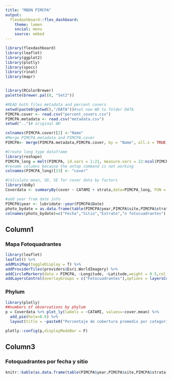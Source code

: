 ```yaml
---
title: "MBON PIMCPA"
output: 
  flexdashboard::flex_dashboard:
    theme: lumen
    social: menu
    source: embed
---
```


```r
library(flexdashboard)
library(leaflet)
library(ggplot2)
library(plotly)
library(spocc)
library(rinat)
library(mapr)


library(RColorBrewer)
palette(brewer.pal(8, "Set2"))


```

```r
#READ both files metadata and percent covers 
setwd(paste0(getwd(),"/DATA"))#set new WD to folder DATA
PIMCPA.cover <- read.csv("percent_covers.csv")
PIMCPA.metadata <- read.csv("metadata.csv")
setwd("..")# original WD

colnames(PIMCPA.cover)[2] <-"Name" 
#Merge PIMCPA.metadata and PIMCPA.cover
PIMCPA<- merge(PIMCPA.metadata,PIMCPA.cover, by = "Name", all.x = TRUE) 

#Create long type dataframe 
library(reshape)
PIMCPA_long = melt(PIMCPA, id.vars = 1:21, measure.vars = 22:ncol(PIMCPA), variable_name = "CATAMI", value_name ="cover", na.rm = T)
#rename columns because the ontop command is not working 
colnames(PIMCPA_long)[23] <- "cover"

#Calculate mean, SD, SE for cover data by factors 
library(doBy)
Coverdata <- summaryBy(cover ~ CATAMI + strata,data=PIMCPA_long, FUN = function(x) { c(mean = mean(x),SD=sd(x),SE = sqrt(var(x)/length(x)))})

#add year from date info
PIMCPA$year <- lubridate::year(PIMCPA$Date)
photo_bydate = as.data.frame(table(PIMCPA$year,PIMCPA$site,PIMCPA$strata))
colnames(photo_bydate)=c("Fecha","Sitio","Estrato","n fotocuadrantes")  

```


Column1 {.tabset .tabset-fade}
-------

### Mapa Fotoquadrantes
```r
library(leaflet)
leaflet() %>% 
addMiniMap(toggleDisplay = T) %>% 
addProviderTiles(providers$Esri.WorldImagery) %>%
addCircleMarkers(data = PIMCPA, ~Longitude, ~Latitude,weight = 0.5,col = 'green', fillColor = 'green',radius = 4, fillOpacity = 0.5, stroke = T, label =PIMCPA$Name,group ='Fotocuadrantes')%>%
addLayersControl(overlayGroups = c("Fotocuadrantes"),options = layersControlOptions(collapsed = FALSE),position = 'topright')
```

### Phylum 
```r
library(plotly)
##numbers of observations by phylum 
p = Coverdata %>% plot_ly(labels = ~CATAMI, values=~cover.mean) %>% 
  add_pie(hole=0.6) %>% 
  layout(title = ~paste0("Porcentaje de cobertura promedio por categoria ")) 

plotly::config(p,displayModeBar = F) 
```



Column3{data-width=200}
-------

### Fotoquadrantes por fecha y sitio
```r
knitr::kable(as.data.frame(table(PIMCPA$year,PIMCPA$site,PIMCPA$strata)),col.names = c("Año","Sitio","Estrato","n"))
```



